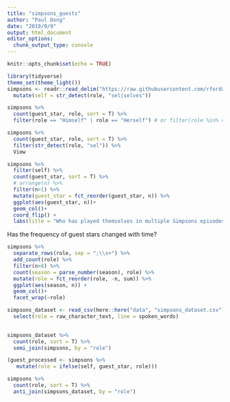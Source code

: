 ```yaml
---
title: "simpsons_guests"
author: "Paul Dong"
date: "2019/9/9"
output: html_document
editor_options: 
  chunk_output_type: console
---
```


```r
knitr::opts_chunk$set(echo = TRUE)
```

```r
library(tidyverse)
theme_set(theme_light())
simpsons <- readr::read_delim("https://raw.githubusercontent.com/rfordatascience/tidytuesday/master/data/2019/2019-08-27/simpsons-guests.csv", delim = "|", quote = "") %>% 
  mutate(self = str_detect(role, "sel|selves"))
```

```r
simpsons %>% 
  count(guest_star, role, sort = T) %>% 
  filter(role == "Himself" | role == "Herself") # or filter(role %in% c("Himself", "Herself"))
```

```r

simpsons %>% 
  count(guest_star, role, sort = T) %>% 
  filter(str_detect(role, "sel")) %>% 
  View
```

```r
simpsons %>% 
  filter(self) %>% 
  count(guest_star, sort = T) %>% 
  # arrange(n) %>% 
  filter(n>1) %>% 
  mutate(guest_star = fct_reorder(guest_star, n)) %>% 
  ggplot(aes(guest_star, n))+
  geom_col()+
  coord_flip() +
  labs(title = "Who has played themselves in multiple Simpsons episodes?")
```

Has the frequency of guest stars changed with time?

```r
simpsons %>% 
  separate_rows(role, sep = ";\\s+") %>% 
  add_count(role) %>% 
  filter(n>8) %>% 
  count(season = parse_number(season), role) %>% 
  mutate(role = fct_reorder(role, -n, sum)) %>% 
  ggplot(aes(season, n)) +
  geom_col()+
  facet_wrap(~role)
```

```r
simpsons_dataset <- read_csv(here::here("data", "simpsons_dataset.csv")) %>% 
  select(role = raw_character_text, line = spoken_words)
   
```
```r
simpsons_dataset %>% 
  count(role, sort = T) %>% 
  semi_join(simpsons, by = "role")
```
```r
(guest_processed <- simpsons %>% 
   mutate(role = ifelse(self, guest_star, role)))

simpsons %>% 
  count(role, sort = T) %>% 
  anti_join(simpsons_dataset, by = "role")
```

